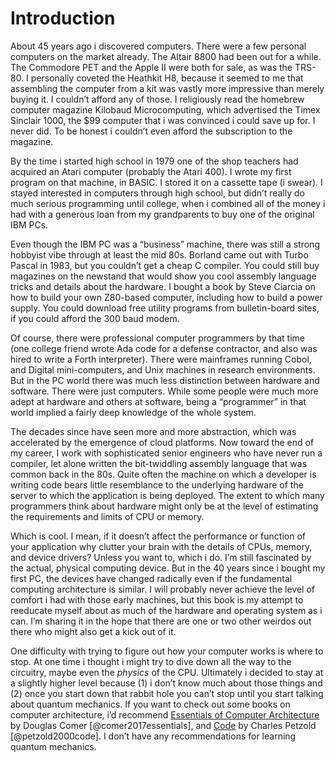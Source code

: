
# Introduction {.unnumbered}

About 45 years ago i discovered computers.  There were a few personal computers on the market already.
The Altair 8800 had been out for a while.  The Commodore PET and the Apple II were both for sale, as
was the TRS-80.  I personally coveted the Heathkit H8, because it seemed to me that assembling the
computer from a kit was vastly more impressive than merely buying it.  I couldn't afford any of those.
I religiously read the homebrew computer magazine Kilobaud Microcomputing, which advertised
the Timex Sinclair 1000, the $99 computer that i was convinced i could save up for.  I never did.
To be honest i couldn't even afford the subscription to the magazine.

By the time i started high
school in 1979 one of the shop teachers had acquired an Atari computer (probably the Atari 400).
I wrote my first program on that machine, in BASIC.  I stored it on a cassette tape (i swear).
I stayed interested in computers through high school, but didn't really do much serious programming
until college, when i combined all of the money i had with a generous loan from my grandparents to
buy one of the original IBM PCs.  

Even though the IBM PC was a "business" machine, there was still a strong hobbyist vibe through
at least the mid 80s.  Borland came out with Turbo Pascal in 1983, but you couldn't get a cheap C
compiler.  You could still buy magazines on the newstand that would show you cool assembly language
tricks and details about the hardware.  I bought a book by Steve Ciarcia on how to build your own
Z80-based computer, including how to build a power supply.  You could download free utility
programs from bulletin-board sites, if you could afford the 300 baud modem.

Of course, there were professional computer programmers by that time (one college friend wrote Ada
code for a defense contractor, and also was hired to write a Forth interpreter).  There were mainframes
running Cobol, and Digital mini-computers, and Unix machines in research environments.  But in the PC
world there was much less distinction between hardware and software.  There were just computers.  While
some people were much more adept at hardware and others at software, being a "programmer" in that world
implied a fairly deep knowledge of the whole system.

The decades since have seen more and more abstraction, which was accelerated by the emergence of
cloud platforms.  Now toward the end of my career, I work with sophisticated senior engineers
who have never run a compiler, let alone written the bit-twiddling assembly language that was
common back in the 80s.  Quite often the machine on which a developer is writing code bears
little resemblance to the underlying hardware of the server to which the application is
being deployed.  The extent to which many programmers think about hardware might only be
at the level of estimating the requirements and limits of CPU or memory.

Which is cool.  I mean, if it doesn't affect the performance or function of your application
why clutter your brain with the details of CPUs, memory, and device drivers?  Unless you
want to, which i do.  I'm still fascinated by the actual, physical computing device.  But in
the 40 years since i bought my first PC, the devices have changed radically even if the
fundamental computing architecture is similar.  I will probably never achieve the level of
comfort i had with those early machines, but this book is my attempt to reeducate myself
about as much of the hardware and operating system as i can.  I'm sharing it in the hope
that there are one or two other weirdos out there who might also get a kick out of it.

One difficulty with trying to figure out how your computer works is where to stop.  At one time i thought
i might try to dive down all the way to the circuitry, maybe even the _physics_ of the CPU. Ultimately i
decided to stay at a slightly higher level because
(1) i don't know much about those things and (2) once you start down that rabbit hole you can't stop until you start talking about quantum mechanics.  If you want
to check out some books on computer architecture, i'd recommend [Essentials of Computer Architecture](https://www.routledge.com/Essentials-of-Computer-Architecture/Comer/p/book/9781032727196) by Douglas Comer [@comer2017essentials], and [Code](https://codehiddenlanguage.com/) by Charles Petzold [@petzold2000code].  I don't have any recommendations for learning quantum mechanics.
